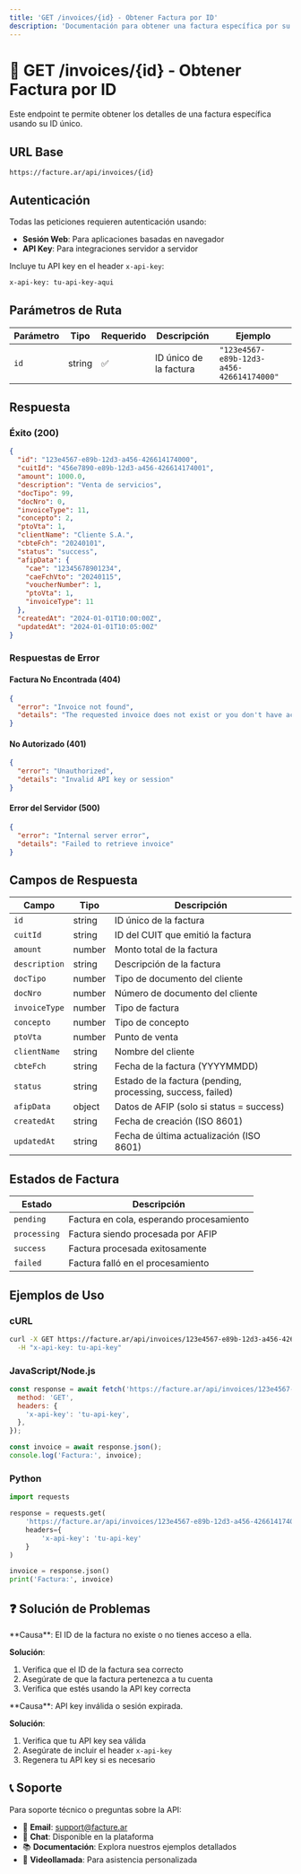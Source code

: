 ```yaml
---
title: 'GET /invoices/{id} - Obtener Factura por ID'
description: 'Documentación para obtener una factura específica por su ID'
---
```


# 📄 GET /invoices/{id} - Obtener Factura por ID

Este endpoint te permite obtener los detalles de una factura específica usando su ID único.

## URL Base

```
https://facture.ar/api/invoices/{id}
```

## Autenticación

Todas las peticiones requieren autenticación usando:

- **Sesión Web**: Para aplicaciones basadas en navegador
- **API Key**: Para integraciones servidor a servidor

Incluye tu API key en el header `x-api-key`:

```bash
x-api-key: tu-api-key-aqui
```

## Parámetros de Ruta

| Parámetro | Tipo   | Requerido | Descripción            | Ejemplo                                  |
| --------- | ------ | --------- | ---------------------- | ---------------------------------------- |
| `id`      | string | ✅        | ID único de la factura | `"123e4567-e89b-12d3-a456-426614174000"` |

## Respuesta

### Éxito (200)

```json
{
  "id": "123e4567-e89b-12d3-a456-426614174000",
  "cuitId": "456e7890-e89b-12d3-a456-426614174001",
  "amount": 1000.0,
  "description": "Venta de servicios",
  "docTipo": 99,
  "docNro": 0,
  "invoiceType": 11,
  "concepto": 2,
  "ptoVta": 1,
  "clientName": "Cliente S.A.",
  "cbteFch": "20240101",
  "status": "success",
  "afipData": {
    "cae": "12345678901234",
    "caeFchVto": "20240115",
    "voucherNumber": 1,
    "ptoVta": 1,
    "invoiceType": 11
  },
  "createdAt": "2024-01-01T10:00:00Z",
  "updatedAt": "2024-01-01T10:05:00Z"
}
```

### Respuestas de Error

#### Factura No Encontrada (404)

```json
{
  "error": "Invoice not found",
  "details": "The requested invoice does not exist or you don't have access to it"
}
```

#### No Autorizado (401)

```json
{
  "error": "Unauthorized",
  "details": "Invalid API key or session"
}
```

#### Error del Servidor (500)

```json
{
  "error": "Internal server error",
  "details": "Failed to retrieve invoice"
}
```

## Campos de Respuesta

| Campo         | Tipo   | Descripción                                                 |
| ------------- | ------ | ----------------------------------------------------------- |
| `id`          | string | ID único de la factura                                      |
| `cuitId`      | string | ID del CUIT que emitió la factura                           |
| `amount`      | number | Monto total de la factura                                   |
| `description` | string | Descripción de la factura                                   |
| `docTipo`     | number | Tipo de documento del cliente                               |
| `docNro`      | number | Número de documento del cliente                             |
| `invoiceType` | number | Tipo de factura                                             |
| `concepto`    | number | Tipo de concepto                                            |
| `ptoVta`      | number | Punto de venta                                              |
| `clientName`  | string | Nombre del cliente                                          |
| `cbteFch`     | string | Fecha de la factura (YYYYMMDD)                              |
| `status`      | string | Estado de la factura (pending, processing, success, failed) |
| `afipData`    | object | Datos de AFIP (solo si status = success)                    |
| `createdAt`   | string | Fecha de creación (ISO 8601)                                |
| `updatedAt`   | string | Fecha de última actualización (ISO 8601)                    |

## Estados de Factura

| Estado       | Descripción                              |
| ------------ | ---------------------------------------- |
| `pending`    | Factura en cola, esperando procesamiento |
| `processing` | Factura siendo procesada por AFIP        |
| `success`    | Factura procesada exitosamente           |
| `failed`     | Factura falló en el procesamiento        |

## Ejemplos de Uso

### cURL

```bash
curl -X GET https://facture.ar/api/invoices/123e4567-e89b-12d3-a456-426614174000 \
  -H "x-api-key: tu-api-key"
```

### JavaScript/Node.js

```javascript
const response = await fetch('https://facture.ar/api/invoices/123e4567-e89b-12d3-a456-426614174000', {
  method: 'GET',
  headers: {
    'x-api-key': 'tu-api-key',
  },
});

const invoice = await response.json();
console.log('Factura:', invoice);
```

### Python

```python
import requests

response = requests.get(
    'https://facture.ar/api/invoices/123e4567-e89b-12d3-a456-426614174000',
    headers={
        'x-api-key': 'tu-api-key'
    }
)

invoice = response.json()
print('Factura:', invoice)
```

## ❓ Solución de Problemas

<Accordion title="Error: Factura no encontrada">
**Causa**: El ID de la factura no existe o no tienes acceso a ella.

**Solución**:

1. Verifica que el ID de la factura sea correcto
2. Asegúrate de que la factura pertenezca a tu cuenta
3. Verifica que estés usando la API key correcta

</Accordion>

<Accordion title="Error: No autorizado">
**Causa**: API key inválida o sesión expirada.

**Solución**:

1. Verifica que tu API key sea válida
2. Asegúrate de incluir el header `x-api-key`
3. Regenera tu API key si es necesario

</Accordion>

## 📞 Soporte

Para soporte técnico o preguntas sobre la API:

- 📧 **Email**: support@facture.ar
- 💬 **Chat**: Disponible en la plataforma
- 📚 **Documentación**: Explora nuestros ejemplos detallados
- 🎥 **Videollamada**: Para asistencia personalizada
